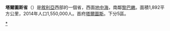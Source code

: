 {{Infobox Syria Governorate
|governorate_name = 塔尔图斯
|muhafazat_name = طرطوس
|loc_map = Tartus in Syria (+Golan hatched).svg
|capital = [[塔尔图斯|塔尔图斯]]
|latd = 35
|longd = 36
|area = 1892
|pop = 1,550,000
|pop_year = 2014年
|pop_density = 819
|num_districts = 5
|languages= 
}}
'''塔爾圖斯省'''（{{lang-ar|مُحافظة طرطوس|}}）是[[敘利亞|敘利亞]]西部的一個省，西面[[地中海|地中海]]，南鄰[[黎巴嫩|黎巴嫩]]。面積1,892平方公里，2014年人口1,550,000人。首府[[塔爾圖斯|塔爾圖斯]]。下分5區。

{{敘利亞行政區劃}}

[[Category:塔尔图斯省|*]]